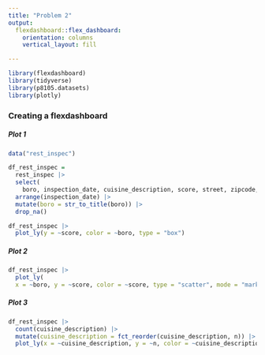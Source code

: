 ```yaml
---
title: "Problem 2"
output:
  flexdashboard::flex_dashboard:
    orientation: columns
    vertical_layout: fill

---
```


```r
library(flexdashboard)
library(tidyverse)
library(p8105.datasets)
library(plotly)
```

### Creating a flexdashboard

##### Plot 1

```r
data("rest_inspec")

df_rest_inspec = 
  rest_inspec |>
  select(
    boro, inspection_date, cuisine_description, score, street, zipcode, grade) |>
  arrange(inspection_date) |>
  mutate(boro = str_to_title(boro)) |>
  drop_na()

df_rest_inspec |>
  plot_ly(y = ~score, color = ~boro, type = "box")
```

##### Plot 2
```r
df_rest_inspec |>
  plot_ly(
  x = ~boro, y = ~score, color = ~score, type = "scatter", mode = "markers")
```

##### Plot 3
```r
df_rest_inspec |> 
  count(cuisine_description) |> 
  mutate(cuisine_description = fct_reorder(cuisine_description, n)) |> 
  plot_ly(x = ~cuisine_description, y = ~n, color = ~cuisine_description, type = "bar", colors = "viridis")
```






